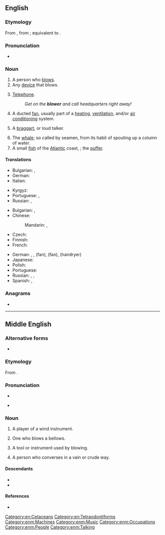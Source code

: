 {{also|Blower}}
==English==

===Etymology===
From {{inh|en|enm|blower}}, from {{inh|en|ang|blāwere}}; equivalent to {{suffix|en|blow|er}}.

===Pronunciation===
* {{audio|en|En-au-blower.ogg|Audio (AU)}}
*: {{rhymes|en|əʊə(r)}}

===Noun===
{{en-noun}}

# A person who [[blow]]s.
# Any [[device]] that blows.
# {{lb|en|slang|chiefly|British|usually preceded by {{m|en|the}}}} [[telephone|Telephone]].
#: ''Get on the '''blower''' and call headquarters right away!''
# A ducted [[fan]], usually part of a [[heating]], [[ventilation]], and/or [[air conditioning]] system.
# {{lb|en|dated}} A [[braggart]], or loud talker.
# The [[whale]]; so called by seamen, from its habit of spouting up a column of water.
# A small [[fish]] of the [[Atlantic]] coast, {{taxlink|Sphoeroides maculatus|species|noshow=1}}; the [[puffer]].

====Translations====
{{trans-top|person}}
* Bulgarian: {{t|bg|духач|m}}, {{t+|bg|тръбач}}
* German: {{t+|de|Bläser|m}}
* Italian: {{t|it|soffiatore|m}}
{{trans-mid}}
* Kyrgyz: {{t+|ky|үйлөөчү|sc=Cyrl}}
* Portuguese: {{t+|pt|assoprador|m}}, {{t|pt|soprador}}
* Russian: {{t+|ru|дуть|alt=ду́ющий}}, {{t+|ru|труба́ч|m}} {{qualifier|trumpeter}}
{{trans-bottom}}

{{trans-top|device}}
* Bulgarian: {{t+|bg|духало|n}}, {{t|bg|вентилатор|m}}
* Chinese:
*: Mandarin: {{t+|cmn|鼓風機|sc=Hani}}, {{t+|cmn|鼓风机|tr=gǔfēngjī|sc=Hani}}
* Czech: {{t|cs|fukar|m}}
* Finnish: {{t+|fi|puhallin}}
* French: {{t+|fr|ventilateur|m}}
{{trans-mid}}
* German: {{t+|de|Gebläse|n}}, {{t+|de|Bläser|m}}, {{t+|de|Lüfter|m}} (fan), {{t+|de|Ventilator|m}} (fan), {{t+|de|Föhn|m}} (hairdryer)
* Japanese: {{t|ja|ブロワー|tr=burowā|sc=Jpan}}
* Polish: {{t+|pl|dmuchawa}}
* Portuguese: {{t|pt|soprador}}
* Russian: {{t+|ru|фен|m}} {{qualifier|hairdryer}}, {{t+|ru|вентиля́тор|m}} {{qualifier|fan}}, {{t+|ru|воздуходу́вка|f}}
* Spanish: {{t+|es|fuelle|m}}, {{t+|es|ventilador|m}}
{{trans-bottom}}

{{trans-see|telephone}}

<!--move to separate page:
: [[suction blower]]:
* Spanish: aspirador.
-->

===Anagrams===
* {{anagrams|en|a=belorw|Bowler|Wrobel|bowler|worble}}

[[Category:en:Cetaceans]]
[[Category:en:Tetraodontiforms]]

----

==Middle English==

===Alternative forms===
* {{alter|enm|blawer|blauere|blowere}}

===Etymology===
From {{inh|enm|ang|blāwere}}.

===Pronunciation===
* {{IPA|enm|/ˈblɔu̯ər(ə)/}}
* {{a|Northern ME}} {{IPA|enm|/ˈblɑu̯ər(ə)/}}

===Noun===
{{enm-noun|pl=blowers}}

# A player of a wind instrument.
# {{lb|enm|rare}} One who blows a bellows.
# {{lb|enm|rare}} A tool or instrument used by blowing.
# {{lb|enm|rare}} A person who converses in a vain or crude way.

====Descendants====
* {{desc|en|blower}}
* {{desc|sco|blawer}}

====References====
* {{R:MED Online|entry=blouere (n.)   |id=MED5326 |accessdate=2018-07-14}}

[[Category:enm:Machines]]
[[Category:enm:Music]]
[[Category:enm:Occupations]]
[[Category:enm:People]]
[[Category:enm:Talking]]
